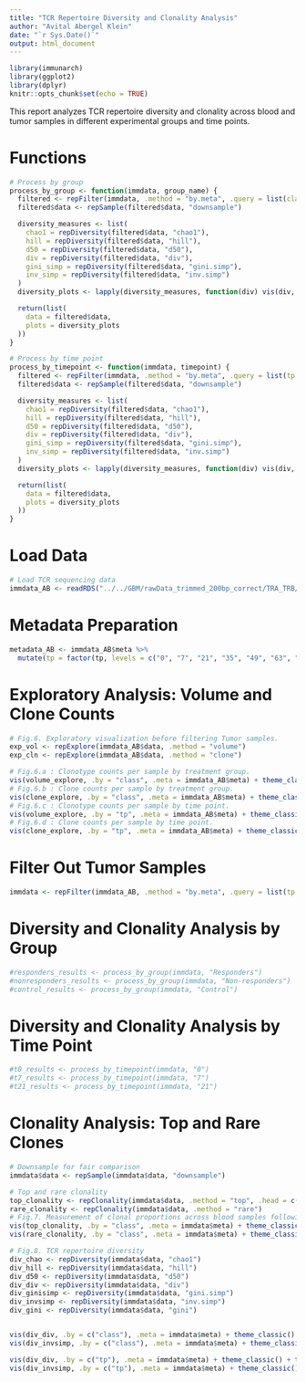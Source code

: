 ```yaml
---
title: "TCR Repertoire Diversity and Clonality Analysis"
author: "Avital Abergel Klein"
date: "`r Sys.Date()`"
output: html_document
---
```


```r
library(immunarch)
library(ggplot2)
library(dplyr)
knitr::opts_chunk$set(echo = TRUE)
```


This report analyzes TCR repertoire diversity and clonality across blood and tumor samples in different experimental groups and time points.

# Functions

```r
# Process by group
process_by_group <- function(immdata, group_name) {
  filtered <- repFilter(immdata, .method = "by.meta", .query = list(class = include(group_name)))
  filtered$data <- repSample(filtered$data, "downsample")

  diversity_measures <- list(
    chao1 = repDiversity(filtered$data, "chao1"),
    hill = repDiversity(filtered$data, "hill"),
    d50 = repDiversity(filtered$data, "d50"),
    div = repDiversity(filtered$data, "div"),
    gini_simp = repDiversity(filtered$data, "gini.simp"),
    inv_simp = repDiversity(filtered$data, "inv.simp")
  )
  diversity_plots <- lapply(diversity_measures, function(div) vis(div, .by = "tp", .meta = filtered$meta))

  return(list(
    data = filtered$data,
    plots = diversity_plots
  ))
}

# Process by time point
process_by_timepoint <- function(immdata, timepoint) {
  filtered <- repFilter(immdata, .method = "by.meta", .query = list(tp = include(timepoint)))
  filtered$data <- repSample(filtered$data, "downsample")

  diversity_measures <- list(
    chao1 = repDiversity(filtered$data, "chao1"),
    hill = repDiversity(filtered$data, "hill"),
    d50 = repDiversity(filtered$data, "d50"),
    div = repDiversity(filtered$data, "div"),
    gini_simp = repDiversity(filtered$data, "gini.simp"),
    inv_simp = repDiversity(filtered$data, "inv.simp")
  )
  diversity_plots <- lapply(diversity_measures, function(div) vis(div, .by = "class", .meta = filtered$meta))

  return(list(
    data = filtered$data,
    plots = diversity_plots
  ))
}
```

# Load Data

```r
# Load TCR sequencing data
immdata_AB <- readRDS("../../GBM/rawData_trimmed_200bp_correct/TRA_TRB/immdata.RDS")
```

# Metadata Preparation

```r
metadata_AB <- immdata_AB$meta %>%
  mutate(tp = factor(tp, levels = c("0", "7", "21", "35", "49", "63", "Tumor")))
```

# Exploratory Analysis: Volume and Clone Counts

```r
# Fig.6. Exploratory visualization before filtering Tumor samples.
exp_vol <- repExplore(immdata_AB$data, .method = "volume")
exp_cln <- repExplore(immdata_AB$data, .method = "clone")

# Fig.6.a : Clonotype counts per sample by treatment group.
vis(volume_explore, .by = "class", .meta = immdata_AB$meta) + theme_classic()
# Fig.6.b : Clone counts per sample by treatment group.
vis(clone_explore, .by = "class", .meta = immdata_AB$meta) + theme_classic()
# Fig.6.c : Clonotype counts per sample by time point.
vis(volume_explore, .by = "tp", .meta = immdata_AB$meta) + theme_classic()
# Fig.6.d : Clone counts per sample by time point. 
vis(clone_explore, .by = "tp", .meta = immdata_AB$meta) + theme_classic()
```

# Filter Out Tumor Samples

```r
immdata <- repFilter(immdata_AB, .method = "by.meta", .query = list(tp = exclude("Tumor")))
```

# Diversity and Clonality Analysis by Group

```r
#responders_results <- process_by_group(immdata, "Responders")
#nonresponders_results <- process_by_group(immdata, "Non-responders")
#control_results <- process_by_group(immdata, "Control")
```

# Diversity and Clonality Analysis by Time Point

```r
#t0_results <- process_by_timepoint(immdata, "0")
#t7_results <- process_by_timepoint(immdata, "7")
#t21_results <- process_by_timepoint(immdata, "21")
```

# Clonality Analysis: Top and Rare Clones

```r
# Downsample for fair comparison
immdata$data <- repSample(immdata$data, "downsample")

# Top and rare clonality
top_clonality <- repClonality(immdata$data, .method = "top", .head = c(10, 100, 1000, 3000, 10000))
rare_clonality <- repClonality(immdata$data, .method = "rare")
# Fig.7. Measurement of clonal proportions across blood samples following downsampling.
vis(top_clonality, .by = "class", .meta = immdata$meta) + theme_classic()
vis(rare_clonality, .by = "class", .meta = immdata$meta) + theme_classic()
```

```r
# Fig.8. TCR repertoire diversity
div_chao <- repDiversity(immdata$data, "chao1")
div_hill <- repDiversity(immdata$data, "hill")
div_d50 <- repDiversity(immdata$data, "d50")
div_div <- repDiversity(immdata$data, "div")
div_ginisimp <- repDiversity(immdata$data, "gini.simp")
div_invsimp <- repDiversity(immdata$data, "inv.simp")
div_gini <- repDiversity(immdata$data, "gini")


vis(div_div, .by = c("class"), .meta = immdata$meta) + theme_classic() + theme(legend.position = "none")
vis(div_invsimp, .by = c("class"), .meta = immdata$meta) + theme_classic() + theme(legend.position = "none")

vis(div_div, .by = c("tp"), .meta = immdata$meta) + theme_classic() + theme(legend.position = "none")
vis(div_invsimp, .by = c("tp"), .meta = immdata$meta) + theme_classic() + theme(legend.position = "none")

```


